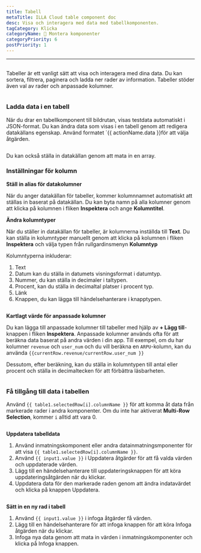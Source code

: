 ```yaml
---
title: Tabell
metaTitle: ILLA Cloud table component doc
desc: Visa och interagera med data med tabellkomponenten.
tagCategory: Klicka
categoryName: 🧬 Montera komponenter
categoryPriority: 6
postPriority: 1
---
```


* * *

## <h2 hidden>Tabell</h2>

Tabeller är ett vanligt sätt att visa och interagera med dina data. Du kan sortera, filtrera, paginera och ladda ner rader av information. Tabeller stöder även val av rader och anpassade kolumner.

<img
  src='https://cdn.illacloud.com/official-website/img/docs/assemble/table.png'
  alt=""
/>

### Ladda data i en tabell

När du drar en tabellkomponent till bildrutan, visas testdata automatiskt i JSON-format. Du kan ändra data som visas i en tabell genom att redigera datakällans egenskap. Använd formatet \`{{ actionName.data }}för att välja åtgärden.

<img
  src='https://cdn.illacloud.com/official-website/img/docs/assemble/table1.png'
  alt=""
/>

Du kan också ställa in datakällan genom att mata in en array.

### Inställningar för kolumn

**Ställ in alias för datakolumner**

När du anger datakällan för tabeller, kommer kolumnnamnet automatiskt att ställas in baserat på datakällan. Du kan byta namn på alla kolumner genom att klicka på kolumnen i fliken **Inspektera** och ange **Kolumntitel**.

**Ändra kolumntyper**

När du ställer in datakällan för tabeller, är kolumnerna inställda till **Text**. Du kan ställa in kolumntyper manuellt genom att klicka på kolumnen i fliken **Inspektera** och välja typen från rullgardinsmenyn **Kolumntyp**

Kolumntyperna inkluderar:

1.  Text
2.  Datum kan du ställa in datumets visningsformat i datumtyp.
3.  Nummer, du kan ställa in decimaler i taltypen.
4.  Procent, kan du ställa in decimaltal platser i procent typ.
5.  Länk
6.  Knappen, du kan lägga till händelsehanterare i knapptypen.

<img
  src='https://cdn.illacloud.com/official-website/img/docs/assemble/table2.png'
  alt=""
/>

**Kartlagt värde för anpassade kolumner**

Du kan lägga till anpassade kolumner till tabeller med hjälp av **+ Lägg till**-knappen i fliken **Inspektera**. Anpassade kolumner används ofta för att beräkna data baserat på andra värden i din app. Till exempel, om du har kolumner `revenue` och `user_num` och du vill beräkna en `ARPU`-kolumn, kan du använda `{{currentRow.revenue/currentRow.user_num }}`

Dessutom, efter beräkning, kan du ställa in kolumntypen till antal eller procent och ställa in decimaltecken för att förbättra läsbarheten.

<img
  src='https://cdn.illacloud.com/official-website/img/docs/assemble/table3.png'
  alt=""
/>

### Få tillgång till data i tabellen

Använd `{{ table1.selectedRow[i].columnName }}` för att komma åt data från markerade rader i andra komponenter. Om du inte har aktiverat **Multi-Row Selection**, kommer `i` alltid att vara 0.

<img
  src='https://cdn.illacloud.com/official-website/img/docs/assemble/table4.png'
  alt=""
/>

**Uppdatera tabelldata**

1.  Använd inmatningskomponent eller andra datainmatningsmponenter för att visa `{{ table1.selectedRow[i].columnName }}`.
2.  Använd `{{ input1.value }}` i Uppdatera åtgärder för att få valda värden och uppdaterade värden.
3.  Lägg till en händelsehanterare till uppdateringsknappen för att köra uppdateringsåtgärden när du klickar.
4.  Uppdatera data för den markerade raden genom att ändra indatavärdet och klicka på knappen Uppdatera.

<img
  src='https://cdn.illacloud.com/official-website/img/docs/assemble/table5.png'
  alt=""
/>

**Sätt in en ny rad i tabell**

1.  Använd `{{ input1.value }}` i infoga åtgärder få värden.
2.  Lägg till en händelsehanterare för att infoga knappen för att köra Infoga åtgärden när du klickar.
3.  Infoga nya data genom att mata in värden i inmatningskomponenter och klicka på Infoga knappen.

<img
  src='https://cdn.illacloud.com/official-website/img/docs/assemble/table6.png'
  alt=""
/>
